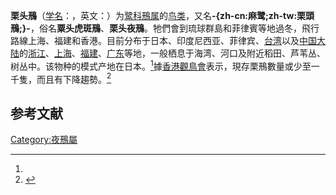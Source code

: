 {{noteTA
|T=zh-cn:栗头鳽; zh-tw:麻鷺; zh-hk:栗鳽;
|1=zh-cn:栗头鳽; zh-tw:麻鷺; zh-hk:栗鳽;
|2=zh-cn:鳽属; zh-tw:麻鷺屬; zh-hk:鳽屬;
}}
{{speciesbox
| name = 栗头鳽
| status = EN
| status_system = iucn3.1
| status_ref = <ref>{{IUCN|id=22697237 |title=''Gorsachius goisagi'' |assessors=[[BirdLife_International|BirdLife International]] |version=2013.2 |year=2012 |accessdate=26 November 2013}}</ref>
| image = Japanese night heron (Gorsachius goisagi).jpg
| image_caption = 栗头鳽
| genus = Gorsachius
| species = goisagi
| authority = ([[康拉德·雅各·特明克|Temminck]], 1836)<ref name='id1376'>{{cite web| url =http://www.bioinfo.cn/db05/BjdwSpecies.php?action=view&id=1376| title =栗头鳽| work =《中国动物物种编目数据库》| publisher =中国科学院微生物研究所| author =中国科学院动物研究所| accessdate =2009-04-04| deadurl =yes| archiveurl =https://web.archive.org/web/20160305033645/http://www.bioinfo.cn/db05/BjdwSpecies.php?action=view&id=1376| archivedate =2016-03-05}}</ref>
}}

'''栗头鳽'''（[[学名|学名]]：{{lang|la|''Gorsachius goisagi''}}，英文：{{lang|en|Japanese Night Heron}}）为[[鹭科|鹭科]][[鳽属|鳽属]]的[[鸟类|鸟类]]，又名'''-{zh-cn:麻鹭;zh-tw:栗頭鳽;}-'''，俗名'''粟头虎斑鳽'''、'''栗头夜鳽'''。牠們會到琉球群島和菲律賓等地過冬，飛行路線上海、福建和香港。目前分布于日本、印度尼西亚、菲律宾、[[台湾|台湾]]以及[[中国大陆|中国大陆]]的[[浙江|浙江]]、[[上海|上海]]、[[福建|福建]]、[[广东|广东]]等地，一般栖息于海湾、河口及附近稻田、芦苇丛、树丛中。该物种的模式产地在日本。<ref name='id1376'/>據[[香港觀鳥會|香港觀鳥會]]表示，現存栗鳽數量或少至一千隻，而且有下降趨勢。<ref>{{Cite web |url = http://hk.apple.nextmedia.com/realtime/news/20150402/53595299 |title = 瀕危雀鳥「栗鳽」26年後再現香港 |date = 2015-04-02 |publisher = 蘋果新聞 |language = zh-hant |accessdate = 2015-04-03 |archive-date = 2016-03-04 |archive-url = https://web.archive.org/web/20160304142149/http://hk.apple.nextmedia.com/realtime/news/20150402/53595299 |dead-url = no }}</ref>

== 参考文献 ==
{{reflist}}
{{wikispecies|Gorsachius goisagi}}
{{commons|Gorsachius goisagi}}

{{Taxonbar|from=Q763116}}
[[Category:夜鳽屬|Category:夜鳽屬]]
{{鸟类小作品}}